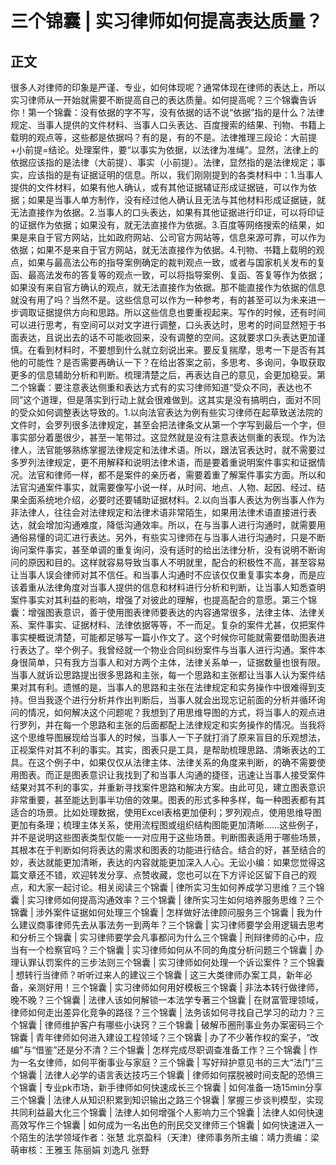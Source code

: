 # 三个锦囊 | 实习律师如何提高表达质量？
## 正文
很多人对律师的印象是严谨、专业，如何体现呢？通常体现在律师的表达上，所以实习律师从一开始就需要不断提高自己的表达质量。如何提高呢？三个锦囊告诉你！第一个锦囊：没有依据的字不写，没有依据的话不说“依据”指的是什么？法律规定、当事人提供的文件材料、当事人口头表达、百度搜索的结果、刊物、书籍上载明的观点等，这些都是依据吗？有的是，有的不是。法律推理三段论：大前提+小前提=结论。处理案件，要“以事实为依据，以法律为准绳”。显然，法律上的依据应该指的是法律（大前提）、事实（小前提）。法律，显然指的是法律规定；事实，应该指的是有证据证明的信息。所以，我们刚刚提到的各类材料中：1.当事人提供的文件材料，如果有他人确认，或有其他证据辅证形成证据链，可以作为依据；如果是当事人单方制作，没有经过他人确认且无法与其他材料形成证据链，就无法直接作为依据。2.当事人的口头表达，如果有其他证据进行印证，可以将印证的证据作为依据；如果没有，就无法直接作为依据。3.百度等网络搜索的结果，如果是来自于官方网站，比如政府网站、公司官方网站等，信息来源可靠，可以作为依据；如果不是来自于官方网站，就无法直接作为依据。4.刊物、书籍上载明的观点，如果与最高法公布的指导案例确定的裁判观点一致，或者与国家机关发布的复函、最高法发布的答复等的观点一致，可以将指导案例、复函、答复等作为依据；如果没有来自官方确认的观点，就无法直接作为依据。那不能直接作为依据的信息就没有用了吗？当然不是。这些信息可以作为一种参考，有的甚至可以为未来进一步调取证据提供方向和思路。所以这些信息也要重视起来。写作的时候，还有时间可以进行思考，有空间可以对文字进行调整，口头表达时，思考的时间显然短于书面表达，且说出去的话不可能收回来，没有调整的空间。这就要求口头表达更加谨慎。在看到材料时，不要想到什么就立刻说出来。要反复揣摩，思考一下是否有其他的可能性？是否需要再确认一下？在给出答案之前，多思考、多询问，争取获取更多的信息辅助分析和判断。梳理清楚之后，再表达自己的意见，会更加稳妥。第二个锦囊：要注意表达侧重和表达方式有的实习律师知道“受众不同，表达也不同”这个道理，但是落实到行动上就会很难做到。这其实是没有搞明白，面对不同的受众如何调整表达导致的。1.以向法官表达为例有些实习律师在起草致送法院的文件时，会罗列很多法律规定，甚至会把法律条文从第一个字写到最后一个字，但事实部分着墨很少，甚至一笔带过。这显然就是没有注意表达侧重的表现。作为法律人，法官能够熟练掌握法律规定和法律术语。所以，跟法官表达时，就不需要过多罗列法律规定，更不用解释和说明法律术语，而是要着重说明案件事实和证据情况。法官和律师一样，都不是案件的亲历者，需要着重了解案件事实方面。所以和法官沟通案件事实，就需要像写小说一样，从时间、地点、人物、起因、经过、结果全面系统地介绍，必要时还要辅助证据材料。2.以向当事人表达为例当事人作为非法律人，往往会对法律规定和法律术语非常陌生，如果用法律术语直接进行表达，就会增加沟通难度，降低沟通效率。所以，在与当事人进行沟通时，就需要用通俗易懂的词汇进行表达。另外，有些实习律师在与当事人进行沟通时，只是不断询问案件事实，甚至单调的重复询问，没有适时的给出法律分析，没有说明不断询问的原因和目的。这样就容易导致当事人不明就里，配合的积极性不高，甚至容易让当事人误会律师对其不信任。和当事人沟通时不应该仅仅重复事实本身，而是应该着重从法律角度对当事人提供的信息和材料进行分析和判断，让当事人知悉查明案件事实对其利益的影响，增强了对彼此的理解，也提高配合的意愿。第三个锦囊：增强图表意识，善于使用图表律师要表达的内容通常很多，法律主体、法律关系、案件事实、证据材料、法律依据等等，不一而足。复杂的案件尤甚，仅把案件事实梗概说清楚，可能都足够写一篇小作文了。这个时候你可能就需要借助图表进行表达了。举个例子。我曾经就一个物业合同纠纷案件与当事人进行沟通。案件本身很简单，只有我方当事人和对方两个主体，法律关系单一，证据数量也很有限。当事人就诉讼思路提出很多思路和主张，每一个思路和主张都让当事人认为案件结果对其有利。遗憾的是，当事人的思路和主张在法律规定和实务操作中很难得到支持。但当我逐个进行分析并作出判断后，当事人就会出现忘记前面的分析并循环询问的情况，如何解决这个问题呢？我想到了用思维导图的方式，将当事人的观点进行罗列，并在每一个思路和主张的后面都配上法律规定和实务操作的情况。当我将这个思维导图展现给当事人的时候，当事人一下子就打消了原来盲目的乐观想法，正视案件对其不利的事实。其实，图表只是工具，是帮助梳理思路、清晰表达的工具。在这个例子中，如果仅仅从法律主体、法律关系的角度来判断，的确不需要使用图表。而正是图表意识让我找到了和当事人沟通的捷径，迅速让当事人接受案件结果对其不利的事实，并重新寻找案件思路和解决方案。由此可见，建立图表意识非常重要，甚至能达到事半功倍的效果。图表的形式多种多样，每一种图表都有其适合的场景。比如处理数据，使用Excel表格更加便利；罗列观点，使用思维导图更加有条理；梳理主体关系，使用流程图或组织结构图能更加清晰……这些例子，并不是说明这些图表类型仅能一一对应用于这些场景。判断图表适用于哪些场景，其根本在于判断如何将表达的需求和图表的功能进行结合。结合的好，甚至结合的妙，表达就能更加清晰，表达的内容就能更加深入人心。无讼小编：如果您觉得这篇文章还不错，欢迎转发分享、点赞收藏，您也可以在下方评论区留下自己的观点，和大家一起讨论。相关阅读三个锦囊 | 律所实习生如何养成学习思维？三个锦囊 | 实习律师如何提高沟通效率？三个锦囊 | 律所实习生如何培养服务思维？三个锦囊 | 涉外案件证据如何处理三个锦囊 | 怎样做好法律顾问服务三个锦囊 | 我为什么建议商事律师先去从事法务一到两年？三个锦囊 | 实习律师要学会用逻辑去思考和分析三个锦囊 | 实习律师要学会凡事都问为什么三个锦囊 | 刑辩律师的心中，应当有一个检察官吗？三个锦囊 | 实习律师如何从不同的角度分析问题三个锦囊 | 办理认罪认罚案件的三步法则三个锦囊 | 实习律师如何处理一个诉讼案件？三个锦囊 | 想转行当律师？听听过来人的建议三个锦囊 | 这三大类律师办案工具，新年必备，亲测好用！三个锦囊 | 实习律师如何用好模板三个锦囊 | 非法本转行做律师，晚不晚？三个锦囊 | 法律人该如何解锁一本法学专著三个锦囊 | 在财富管理领域，律师如何走出差异化竞争的路径？三个锦囊 | 法务该如何寻找自己学习的动力？三个锦囊 | 律师维护客户有哪些小诀窍？三个锦囊 | 破解币圈刑事业务办案密码三个锦囊 | 青年律师如何进入建设工程领域？三个锦囊 | 办了不少著作权的案子，“改编”与“借鉴”还是分不清？三个锦囊 | 怎样完成尽职调查准备工作？三个锦囊 | 作为一名女律师，如何平衡事业与家庭？三个锦囊 | 写好辩护意见书的三大“法门”三个锦囊 | 法律人必学的语言表达技巧三个锦囊 | 律师如何摆脱被时间支配的恐惧三个锦囊 | 专业pk市场，新手律师如何快速成长三个锦囊 | 如何准备一场15min分享三个锦囊 | 法律人从知识积累到知识输出之路三个锦囊 | 掌握三步谈判模型，实现共同利益最大化三个锦囊 | 法律人如何增强个人影响力三个锦囊 | 法律人如何快速高效写作三个锦囊 | 如何成为一名出色的刑民交叉律师三个锦囊 | 如何快速进入一个陌生的法学领域作者：张慧 北京盈科（天津）律师事务所主编：靖力责编：梁萌审核：王雅玉 陈丽娟 刘逸凡 张野